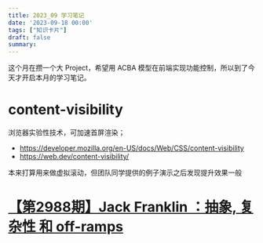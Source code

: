 ```yaml
---
title: 2023_09 学习笔记
date: '2023-09-18 00:00'
tags: ["知识卡片"]
draft: false
summary: 
---
```

这个月在攒一个大 Project，希望用 ACBA 模型在前端实现功能控制，所以到了今天才开启本月的学习笔记。

# content-visibility

浏览器实验性技术，可加速首屏渲染；

* https://developer.mozilla.org/en-US/docs/Web/CSS/content-visibility
* https://web.dev/content-visibility/

本来打算用来做虚拟滚动，但团队同学提供的例子演示之后发现提升效果一般

# [【第2988期】Jack Franklin ：抽象, 复杂性 和 off-ramps](https://mp.weixin.qq.com/s/9tImpyi3X25m6q-EOmqPUQ)

